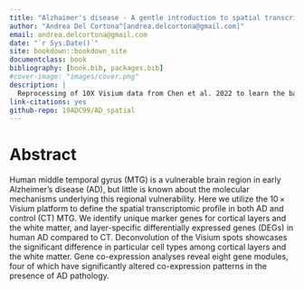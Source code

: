```yaml
---
title: "Alzhaimer's disease - A gentle introduction to spatial transcriptomics"
author: "Andrea Del Cortona^[andrea.delcortona@gmail.com]"
email: andrea.delcortona@gmail.com
date: "`r Sys.Date()`"
site: bookdown::bookdown_site
documentclass: book
bibliography: [book.bib, packages.bib]
#cover-image: "images/cover.png"
description: |
  Reprocessing of 10X Visium data from Chen et al. 2022 to learn the basics of spatial transcriptomics
link-citations: yes
github-repo: 19ADC99/AD_spatial
---
```



# Abstract {-}

Human middle temporal gyrus (MTG) is a vulnerable brain region in early Alzheimer’s disease (AD), but little is known about the molecular mechanisms underlying this regional vulnerability. Here we utilize the 10 × Visium platform to define the spatial transcriptomic profile in both AD and control (CT) MTG. We identify unique marker genes for cortical layers and the white matter, and layer-specific differentially expressed genes (DEGs) in human AD compared to CT. Deconvolution of the Visium spots showcases the significant difference in particular cell types among cortical layers and the white matter. Gene co-expression analyses reveal eight gene modules, four of which have significantly altered co-expression patterns in the presence of AD pathology. 


